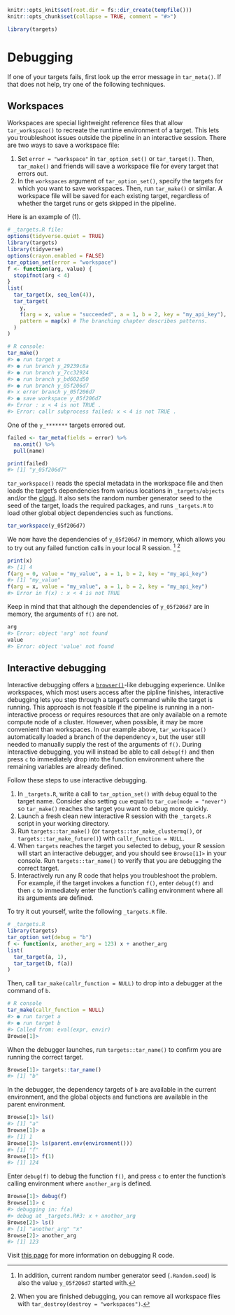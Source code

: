 ```r
knitr::opts_knit$set(root.dir = fs::dir_create(tempfile()))
knitr::opts_chunk$set(collapse = TRUE, comment = "#>")
```

```r
library(targets)
```

# Debugging {#debugging}

If one of your targets fails, first look up the error message in `tar_meta()`. If that does not help, try one of the following techniques.

## Workspaces

Workspaces are special lightweight reference files that allow `tar_workspace()` to recreate the runtime environment of a target. This lets you troubleshoot issues outside the pipeline in an interactive session. There are two ways to save a workspace file:

1. Set `error = "workspace"` in `tar_option_set()` or `tar_target()`. Then, `tar_make()` and friends will save a workspace file for every target that errors out.
1. In the `workspaces` argument of `tar_option_set()`, specify the targets for which you want to save workspaces. Then, run `tar_make()` or similar. A workspace file will be saved for each existing target, regardless of whether the target runs or gets skipped in the pipeline.

Here is an example of (1).

```r
# _targets.R file:
options(tidyverse.quiet = TRUE)
library(targets)
library(tidyverse)
options(crayon.enabled = FALSE)
tar_option_set(error = "workspace")
f <- function(arg, value) {
  stopifnot(arg < 4)
}
list(
  tar_target(x, seq_len(4)),
  tar_target(
    y,
    f(arg = x, value = "succeeded", a = 1, b = 2, key = "my_api_key"),
    pattern = map(x) # The branching chapter describes patterns.
  )
)
```

```r
# R console:
tar_make()
#> ● run target x
#> ● run branch y_29239c8a
#> ● run branch y_7cc32924
#> ● run branch y_bd602d50
#> ● run branch y_05f206d7
#> x error branch y_05f206d7
#> ● save workspace y_05f206d7
#> Error : x < 4 is not TRUE .
#> Error: callr subprocess failed: x < 4 is not TRUE .
```

One of the `y_*******` targets errored out.

```r
failed <- tar_meta(fields = error) %>%
  na.omit() %>%
  pull(name)

print(failed)
#> [1] "y_05f206d7"
```

`tar_workspace()` reads the special metadata in the workspace file and then loads the target's dependencies from various locations in `_targets/objects` and/or the [cloud](#cloud). It also sets the random number generator seed to the seed of the target, loads the required packages, and runs `_targets.R` to load other global object dependencies such as functions. 

```r
tar_workspace(y_05f206d7)
```

We now have the dependencies of `y_05f206d7` in memory, which allows you to try out any failed function calls in your local R session. ^[In addition, current random number generator seed (`.Random.seed`) is also the value `y_05f206d7` started with.] ^[When you are finished debugging, you can remove all workspace files with `tar_destroy(destroy = "workspaces")`.]

```r
print(x)
#> [1] 4
f(arg = 0, value = "my_value", a = 1, b = 2, key = "my_api_key")
#> [1] "my_value"
f(arg = x, value = "my_value", a = 1, b = 2, key = "my_api_key")
#> Error in f(x) : x < 4 is not TRUE
```

Keep in mind that that although the dependencies of `y_05f206d7` are in memory, the arguments of `f()` are not.

```r
arg
#> Error: object 'arg' not found
value
#> Error: object 'value' not found
```

## Interactive debugging

Interactive debugging offers a [`browser()`](https://adv-r.hadley.nz/debugging.html#browser)-like debugging experience. Unlike workspaces, which most users access after the pipline finishes, interactive debugging lets you step through a target's command while the target is running. This approach is not feasible if the pipeline is running in a non-interactive process or requires resources that are only available on a remote compute node of a cluster. However, when possible, it may be more convenient than workspaces. In our example above, `tar_workspace()` automatically loaded a branch of the dependency `x`, but the user still needed to manually supply the rest of the arguments of `f()`. During interactive debugging, you will instead be able to call `debug(f)` and then press `c` to immediately drop into the function environment where the remaining variables are already defined.

Follow these steps to use interactive debugging.

1. In `_targets.R`, write a call to `tar_option_set()` with `debug` equal to the target name. Consider also setting `cue` equal to `tar_cue(mode = "never")` so `tar_make()` reaches the target you want to debug more quickly.
1. Launch a fresh clean new interactive R session with the `_targets.R` script in your working directory.
1. Run `targets::tar_make()` (or `targets::tar_make_clustermq()`, or `targets::tar_make_future()`) with `callr_function = NULL`.
1. When `targets` reaches the target you selected to debug, your R session will start an interactive debugger, and you should see `Browse[1]>` in your console. Run `targets::tar_name()` to verify that you are debugging the correct target.
1. Interactively run any R code that helps you troubleshoot the problem. For example, if the target invokes a function `f()`, enter `debug(f)` and then `c` to immediately enter the function's calling environment where all its arguments are defined.

To try it out yourself, write the following `_targets.R` file.

```r
# _targets.R
library(targets)
tar_option_set(debug = "b")
f <- function(x, another_arg = 123) x + another_arg
list(
  tar_target(a, 1),
  tar_target(b, f(a))
)
```

Then, call `tar_make(callr_function = NULL)` to drop into a debugger at the command of `b`. 

```r
# R console
tar_make(callr_function = NULL)
#> ● run target a
#> ● run target b
#> Called from: eval(expr, envir)
Browse[1]>
```

When the debugger launches, run `targets::tar_name()` to confirm you are running the correct target.

```r
Browse[1]> targets::tar_name()
#> [1] "b"
```

In the debugger, the dependency targets of `b` are available in the current environment, and the global objects and functions are available in the parent environment.

```r
Browse[1]> ls()
#> [1] "a"
Browse[1]> a
#> [1] 1
Browse[1]> ls(parent.env(environment()))
#> [1] "f"
Browse[1]> f(1)
#> [1] 124
```

Enter `debug(f)` to debug the function `f()`, and press `c` to enter the function's calling environment where `another_arg` is defined.

```r
Browse[1]> debug(f)
Browse[1]> c
#> debugging in: f(a)
#> debug at _targets.R#3: x + another_arg
Browse[2]> ls()
#> [1] "another_arg" "x"   
Browse[2]> another_arg
#> [1] 123
```

Visit [this page](https://rstats.wtf/debugging-r-code.html) for more information on debugging R code.
